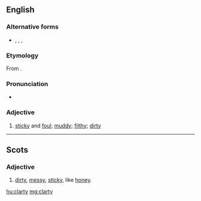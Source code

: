 ==English==

===Alternative forms===
* {{l|en|clartie}}, {{l|en|clerty}}, {{l|en|clorty}}, {{l|en|clurty}} {{qualifier|Scotland}}

===Etymology===
From {{suffix|clart|y|lang=en}}.

===Pronunciation===
* {{rhymes|ɑː(ɹ)ti|lang=en}}

===Adjective===
{{en-adj|er}}

# {{lb|en|UK|dialect|Northern England}} [[sticky]] and [[foul]]; [[muddy]]; [[filthy]]; [[dirty]]
#: {{rfquotek|Halliwell}}

----

==Scots==

===Adjective===
{{sco-adj}}

# [[dirty]], [[messy]], [[sticky]], like [[honey]].

[[hu:clarty]]
[[mg:clarty]]